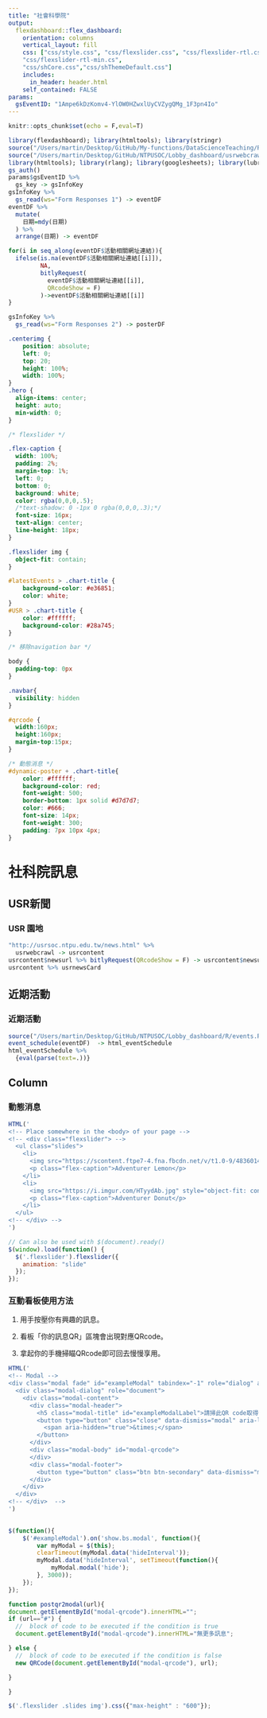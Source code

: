 ```yaml
---
title: "社會科學院"
output: 
  flexdashboard::flex_dashboard:
    orientation: columns
    vertical_layout: fill
    css: ["css/style.css", "css/flexslider.css", "css/flexslider-rtl.css",
    "css/flexslider-rtl-min.cs",
    "css/shCore.css","css/shThemeDefault.css"]
    includes:
      in_header: header.html
    self_contained: FALSE
params:
  gsEventID: "1Ampe6kDzKomv4-YlOW0HZwxlUyCVZygQMg_1F3pn4Io"
---
```


```r
knitr::opts_chunk$set(echo = F,eval=T)

library(flexdashboard); library(htmltools); library(stringr)
source("/Users/martin/Desktop/GitHub/My-functions/DataScienceTeaching/R/apiResources.R")
source("/Users/martin/Desktop/GitHub/NTPUSOC/Lobby_dashboard/usrwebcrawl.R")
library(htmltools); library(rlang); library(googlesheets); library(lubridate)
gs_auth()
params$gsEventID %>%
  gs_key -> gsInfoKey
gsInfoKey %>%
  gs_read(ws="Form Responses 1") -> eventDF
eventDF %>%
  mutate(
    日期=mdy(日期)
  ) %>% 
  arrange(日期) -> eventDF

for(i in seq_along(eventDF$活動相關網址連結)){
  ifelse(is.na(eventDF$活動相關網址連結[[i]]),
         NA,
         bitlyRequest(
           eventDF$活動相關網址連結[[i]],
           QRcodeShow = F)
         )->eventDF$活動相關網址連結[[i]]
}

gsInfoKey %>%
  gs_read(ws="Form Responses 2") -> posterDF

```


```css
.centerimg { 
    position: absolute;
    left: 0;
    top: 20;
    height: 100%;
    width: 100%;
}
.hero {
  align-items: center;
  height: auto;
  min-width: 0;
}

/* flexslider */

.flex-caption {
  width: 100%;
  padding: 2%;
  margin-top: 1%;
  left: 0;
  bottom: 0;
  background: white;
  color: rgba(0,0,0,.5);
  /*text-shadow: 0 -1px 0 rgba(0,0,0,.3);*/
  font-size: 16px;
  text-align: center;
  line-height: 18px;
}

.flexslider img {
  object-fit: contain;
}

#latestEvents > .chart-title {
    background-color: #e36851;
    color: white;
}
#USR > .chart-title {
    color: #ffffff;
    background-color: #28a745;
}

/* 移除navigation bar */

body {
  padding-top: 0px
}

.navbar{
  visibility: hidden
}

#qrcode {
  width:160px;
  height:160px;
  margin-top:15px;
}

/* 動態消息 */
#dynamic-poster + .chart-title{
    color: #ffffff;
    background-color: red;
    font-weight: 500;
    border-bottom: 1px solid #d7d7d7;
    color: #666;
    font-size: 14px;
    font-weight: 300;
    padding: 7px 10px 4px;
}

```




社科院訊息
====


USR新聞 {data-width=300}
-----------------------------------------------------------------------

### <i class="fas fa-hands-helping"></i> USR 園地 {#USR}

```r
"http://usrsoc.ntpu.edu.tw/news.html" %>%
  usrwebcrawl -> usrcontent
usrcontent$newsurl %>% bitlyRequest(QRcodeShow = F) -> usrcontent$newsurl
usrcontent %>% usrnewsCard
```

近期活動  {data-width=350}
-----------------------------------------------------------------------

### <i class="fa fa-calendar" aria-hidden="true"></i> 近期活動 {#latestEvents}

```r
source("/Users/martin/Desktop/GitHub/NTPUSOC/Lobby_dashboard/R/events.R")
event_schedule(eventDF)  -> html_eventSchedule
html_eventSchedule %>%
  {eval(parse(text=.))}
```


Column {data-width=350}
-----------------------------------------------------------------------

### 動態消息 {data-height=800, .no-title .flexslider}


```r
HTML('
<!-- Place somewhere in the <body> of your page -->
<!-- <div class="flexslider"> -->
  <ul class="slides">
    <li>
      <img src="https://scontent.ftpe7-4.fna.fbcdn.net/v/t1.0-9/48360142_2330261323716023_5908650839127359488_o.jpg?_nc_cat=105&_nc_ht=scontent.ftpe7-4.fna&oh=e4ca34c61e2a74980810cdc4ab177e75&oe=5CD4B19A" />
      <p class="flex-caption">Adventurer Lemon</p>
    </li>
    <li>
      <img src="https://i.imgur.com/HTyydAb.jpg" style="object-fit: contain;" />
      <p class="flex-caption">Adventurer Donut</p>
    </li>
  </ul>
<!-- </div> -->
')
```


```js
// Can also be used with $(document).ready()
$(window).load(function() {
  $('.flexslider').flexslider({
    animation: "slide"
  });
});
```

### 互動看板使用方法 {data-height=200}

1. 用手按壓你有興趣的訊息。

2. 看板「你的訊息QR」區塊會出現對應QRcode。

3. 拿起你的手機掃瞄QRcode即可回去慢慢享用。

```r
HTML('
<!-- Modal -->
<div class="modal fade" id="exampleModal" tabindex="-1" role="dialog" aria-labelledby="exampleModalLabel" aria-hidden="true">
  <div class="modal-dialog" role="document">
    <div class="modal-content">
      <div class="modal-header">
        <h5 class="modal-title" id="exampleModalLabel">請掃此QR code取得你有興趣的訊息</h5>
        <button type="button" class="close" data-dismiss="modal" aria-label="Close">
          <span aria-hidden="true">&times;</span>
        </button>
      </div>
      <div class="modal-body" id="modal-qrcode">    
      </div>
      <div class="modal-footer">
        <button type="button" class="btn btn-secondary" data-dismiss="modal">關閉</button>
      </div>
    </div>
  </div>
<!-- </div>  --> 
')
 
```

```js
$(function(){
    $('#exampleModal').on('show.bs.modal', function(){
        var myModal = $(this);
        clearTimeout(myModal.data('hideInterval'));
        myModal.data('hideInterval', setTimeout(function(){
            myModal.modal('hide');
        }, 3000));
    });
});
```

```js
function postqr2modal(url){
document.getElementById("modal-qrcode").innerHTML="";
if (url=="#") {
  //  block of code to be executed if the condition is true
  document.getElementById("modal-qrcode").innerHTML="無更多訊息";

} else { 
  //  block of code to be executed if the condition is false
  new QRCode(document.getElementById("modal-qrcode"), url);

}

}
```

```js
$('.flexslider .slides img').css({"max-height" : "600"});
```

